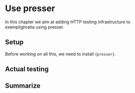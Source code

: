 # Use presser {#presser}

In this chapter we aim at adding HTTP testing infrastructure to exemplighratia using presser.

## Setup

Before working on all this, we need to install `{presser}`.


## Actual testing

## Summarize
